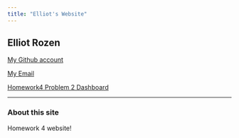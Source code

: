 ```yaml
---
title: "Elliot's Website"
---
```

Elliot Rozen
---
[My Github account](https://github.com/er2867)


[My Email](mailto:elliotrozen@gmail.com)

[Homework4 Problem 2 Dashboard](er2867.github.io/dashboard_hopefullyhtml.html)

---

### About this site

Homework 4 website!
  



